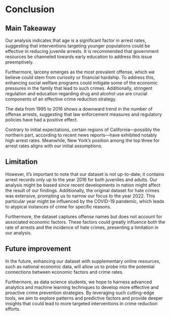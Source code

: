 # Conclusion

## Main Takeaway
Our analysis indicates that age is a significant factor in arrest rates, suggesting that interventions targeting younger populations could be effective in reducing juvenile arrests. It is recommended that government resources be channeled towards early education to address this issue preemptively. 

Furthermore, larceny emerges as the most prevalent offense, which we believe could stem from curiosity or financial hardship. To address this, enhancing social welfare programs could mitigate some of the economic pressures in the family that lead to such crimes. Additionally, stringent regulation and education regarding drug and alcohol use are crucial components of an effective crime reduction strategy.

The data from 1995 to 2016 shows a downward trend in the number of offense arrests, suggesting that law enforcement measures and regulatory policies have had a positive effect.

Contrary to initial expectations, certain regions of California—possibly the northern part, according to recent news reports—have exhibited notably high arrest rates. Meanwhile, New York's position among the top three for arrest rates aligns with our initial assumptions.

## Limitation
However, it's important to note that our dataset is not up-to-date; it contains arrest records only up to the year 2016 for both juveniles and adults. Our analysis might be biased since recent developments in nation might affect the result of our findings. Additionally, the original dataset for hate crimes was extensive, prompting us to narrow our focus to the year 2022. This particular year might be influenced by the COVID-19 pandemic, which leads to atypical instances of crime for specific reasons.

Furthermore, the dataset captures offense names but does not account for associated economic factors. These factors could greatly influence both the rate of arrests and the incidence of hate crimes, presenting a limitation in our analysis.

## Future improvement
In the future, enhancing our dataset with supplementary online resources, such as national economic data, will allow us to probe into the potential connections between economic factors and crime rates. 

Furthermore, as data science students, we hope to harness advanced analytics and machine learning techniques to develop more effective and proactive crime prevention strategies. By leveraging such cutting-edge tools, we aim to explore patterns and predictive factors and provide deeper insights that could lead to more targeted interventions in crime reduction efforts.

